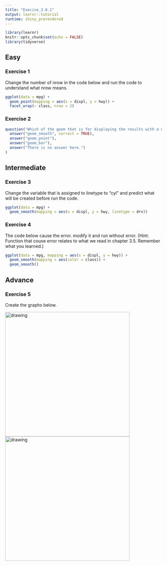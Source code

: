 ```yaml
---
title: "Execise_3.6.1"
output: learnr::tutorial
runtime: shiny_prerendered
---
```


```r
library(learnr)
knitr::opts_chunk$set(echo = FALSE)
library(tidyverse)
```

## Easy
### Exercise 1

Change the number of nrow in the code below and run the code to understand what nrow means.
```r
ggplot(data = mpg) + 
  geom_point(mapping = aes(x = displ, y = hwy)) + 
  facet_wrap(~ class, nrow = 2)
```

### Exercise 2  

```r
question("Which of the geom that is for displaying the results with a non-standard geom",
  answer("geom_smooth", correct = TRUE),
  answer("geom_point"),
  answer("geom_bar"),
  answer("There is no answer here.")
)
```

## Intermediate
### Exercise 3

Change the variable that is assigned to linetype to "cyl" and predict what will be created before run the code.
```r
ggplot(data = mpg) + 
  geom_smooth(mapping = aes(x = displ, y = hwy, linetype = drv))
```

### Exercise 4
The code below cause the error. modify it and run without error.
(Hint: Function that couse error relates to what we read in chapter 3.5.
Remember what you learned.)

```r
ggplot(data = mpg, mapping = aes(x = displ, y = hwy)) + 
  geom_smooth(mapping = aes(color = class)) + 
  geom_smooth()
```


## Advance
### Exercise 5

Create the graphs below.

<img src="https://d33wubrfki0l68.cloudfront.net/e4e1d3f9256c683b5219f9dd0eee81d0320e9664/cc55f/visualize_files/figure-html/unnamed-chunk-28-2.png" alt="drawing" style="width:400px;"/>
<img src="https://d33wubrfki0l68.cloudfront.net/9a3c63edfc170c576ec5d34faa90df2dc2a43443/7f9e5/visualize_files/figure-html/unnamed-chunk-28-5.png" alt="drawing" style="width:400px;"/>

```r
```


